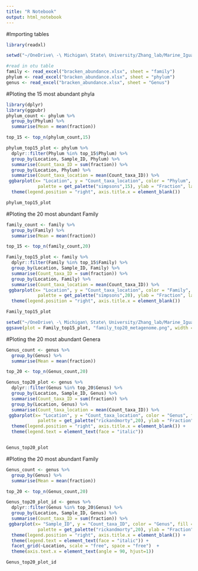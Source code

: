```yaml
---
title: "R Notebook"
output: html_notebook
---
```


#Importing tables
```r
library(readxl)

setwd("~/OneDrive\ -\ Michigan\ State\ University/Zhang_lab/Marine_Iguana/tables/metagenome_shotgun/taxonomy_kraken")

#read in otu table
family <- read_excel("bracken_abundance.xlsx", sheet = "family")
phylum <- read_excel("bracken_abundance.xlsx", sheet = "phylum")
genus <- read_excel("bracken_abundance.xlsx", sheet = "Genus")
```

#Ploting the 15 most abundant phyla
```r
library(dplyr)
library(ggpubr)
phylum_count <- phylum %>% 
  group_by(Phylum) %>% 
  summarise(Mean = mean(fraction)) 

top_15 <- top_n(phylum_count,15) 

phylum_top15_plot <- phylum %>% 
  dplyr::filter(Phylum %in% top_15$Phylum) %>%
  group_by(Location, Sample_ID, Phylum) %>%
  summarise(Count_taxa_ID = sum(fraction)) %>% 
  group_by(Location, Phylum) %>%
  summarise(Count_taxa_location = mean(Count_taxa_ID)) %>% 
 ggbarplot(x= "Location", y = "Count_taxa_location", color = "Phylum", fill = "Phylum", 
            palette = get_palette("simpsons",15), ylab = "Fraction", label.pos="out", position = position_stack(), xlab = "Location") + 
  theme(legend.position = "right", axis.title.x = element_blank())

phylum_top15_plot
```

#Ploting the 20 most abundant Family
```r
family_count <- family %>% 
  group_by(Family) %>% 
  summarise(Mean = mean(fraction)) 

top_15 <- top_n(family_count,20) 

Family_top15_plot <- family %>% 
  dplyr::filter(Family %in% top_15$Family) %>%
  group_by(Location, Sample_ID, Family) %>%
  summarise(Count_taxa_ID = sum(fraction)) %>% 
  group_by(Location, Family) %>%
  summarise(Count_taxa_location = mean(Count_taxa_ID)) %>% 
 ggbarplot(x= "Location", y = "Count_taxa_location", color = "Family", fill = "Family", 
            palette = get_palette("simpsons",20), ylab = "Fraction", label.pos="out", position = position_stack(), xlab = "Location") + 
  theme(legend.position = "right", axis.title.x = element_blank())

Family_top15_plot
```
```r
setwd("~/OneDrive\ -\ Michigan\ State\ University/Zhang_lab/Marine_Iguana/figures-plots/metagenome_composition")
ggsave(plot = Family_top15_plot, "family_top20_metagenome.png", width = 8, height = 7)
```

#Ploting the 20 most abundant Genera
```r
Genus_count <- genus %>% 
  group_by(Genus) %>% 
  summarise(Mean = mean(fraction)) 

top_20 <- top_n(Genus_count,20) 

Genus_top20_plot <- genus %>% 
  dplyr::filter(Genus %in% top_20$Genus) %>%
  group_by(Location, Sample_ID, Genus) %>%
  summarise(Count_taxa_ID = sum(fraction)) %>% 
  group_by(Location, Genus) %>%
  summarise(Count_taxa_location = mean(Count_taxa_ID)) %>% 
 ggbarplot(x= "Location", y = "Count_taxa_location", color = "Genus", fill = "Genus", 
            palette = get_palette("rickandmorty",20), ylab = "Fraction", label.pos="out", position = position_stack(), xlab = "Location") + 
  theme(legend.position = "right", axis.title.x = element_blank()) +
  theme(legend.text = element_text(face = "italic"))


Genus_top20_plot
```

#Ploting the 20 most abundant Family
```r
Genus_count <- genus %>% 
  group_by(Genus) %>% 
  summarise(Mean = mean(fraction)) 

top_20 <- top_n(Genus_count,20) 

Genus_top20_plot_id <- genus %>% 
  dplyr::filter(Genus %in% top_20$Genus) %>%
  group_by(Location, Sample_ID, Genus) %>%
  summarise(Count_taxa_ID = sum(fraction)) %>% 
 ggbarplot(x= "Sample_ID", y = "Count_taxa_ID", color = "Genus", fill = "Genus", 
            palette = get_palette("rickandmorty",20), ylab = "Fraction", label.pos="out", position = position_stack(), xlab = "Location") + 
  theme(legend.position = "right", axis.title.x = element_blank()) +
  theme(legend.text = element_text(face = "italic")) +
  facet_grid(~Location, scale = "free", space = "free")  +
  theme(axis.text.x = element_text(angle = 90, hjust=1))

Genus_top20_plot_id
```